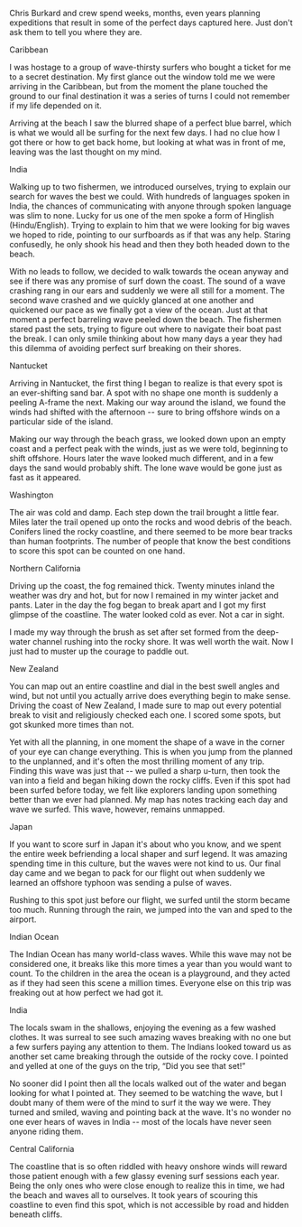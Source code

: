 Chris Burkard and crew spend weeks, months, even years planning expeditions that result in some of the perfect days captured here. Just don't ask them to tell you where they are. 

Caribbean

I was hostage to a group of wave-thirsty surfers who bought a ticket for me to a secret destination.  My first glance out the window told me we were arriving in the Caribbean, but from the moment the plane touched the ground to our final destination it was a series of turns I could not remember if my life depended on it.



Arriving at the beach I saw the blurred shape of a perfect blue barrel, which is what we would all be surfing for the next few days. I had no clue how I got there or how to get back home, but looking at what was in front of me, leaving was the last thought on my mind.

India

Walking up to two fishermen, we introduced ourselves, trying to explain our search for waves the best we could. With hundreds of languages spoken in India, the chances of communicating with anyone through spoken language was slim to none. Lucky for us one of the men spoke a form of Hinglish (Hindu/English). Trying to explain to him that we were looking for big waves we hoped to ride, pointing to our surfboards as if that was any help. Staring confusedly, he only shook his head and then they both headed down to the beach. 
 


With no leads to follow, we decided to walk towards the ocean anyway and see if there was any promise of surf down the coast. The sound of a wave crashing rang in our ears and suddenly we were all still for a moment. The second wave crashed and we quickly glanced at one another and quickened our pace as we finally got a view of the ocean. Just at that moment a perfect barreling wave peeled down the beach. The fishermen stared past the sets, trying to figure out where to navigate their boat past the break. I can only smile thinking about how many days a year they had this dilemma of avoiding perfect surf breaking on their shores.

Nantucket

Arriving in Nantucket, the first thing I began to realize is that every spot is an ever-shifting sand bar. A spot with no shape one month is suddenly a peeling A-frame the next. Making our way around the island, we found the winds had shifted with the afternoon -- sure to bring offshore winds on a particular side of the island. 



Making our way through the beach grass, we looked down upon an empty coast and a perfect peak with the winds, just as we were told, beginning to shift offshore. Hours later the wave looked much different, and in a few days the sand would probably shift. The lone wave would be gone just as fast as it appeared.

Washington

The air was cold and damp. Each step down the trail brought a little fear. Miles later the trail opened up onto the rocks and wood debris of the beach. Conifers lined the rocky coastline, and there seemed to be more bear tracks than human footprints. The number of people that know the best conditions to score this spot can be counted on one hand.



Northern California

Driving up the coast, the fog remained thick. Twenty minutes inland the weather was dry and hot, but for now I remained in my winter jacket and pants. Later in the day the fog began to break apart and I got my first glimpse of the coastline. The water looked cold as ever. Not a car in sight.



I made my way through the brush as set after set formed from the deep-water channel rushing into the rocky shore. It was well worth the wait. Now I just had to muster up the courage to paddle out.

New Zealand

You can map out an entire coastline and dial in the best swell angles and wind, but not until you actually arrive does everything begin to make sense. Driving the coast of New Zealand, I made sure to map out every potential break to visit and religiously checked each one. I scored some spots, but got skunked more times than not. 



Yet with all the planning, in one moment the shape of a wave in the corner of your eye can change everything. This is when you jump from the planned to the unplanned, and it's often the most thrilling moment of any trip. Finding this wave was just that -- we pulled a sharp u-turn, then took the van into a field and began hiking down the rocky cliffs. Even if this spot had been surfed before today, we felt like explorers landing upon something better than we ever had planned. My map has notes tracking each day and wave we surfed. This wave, however, remains unmapped. 

Japan

If you want to score surf in Japan it's about who you know, and we spent the entire week befriending a local shaper and surf legend. It was amazing spending time in this culture, but the waves were not kind to us. Our final day came and we began to pack for our flight out when suddenly we learned an offshore typhoon was sending a pulse of waves.



Rushing to this spot just before our flight, we surfed until the storm became too much. Running through the rain, we jumped into the van and sped to the airport. 

Indian Ocean

The Indian Ocean has many world-class waves. While this wave may not be considered one, it breaks like this more times a year than you would want to count. To the children in the area the ocean is a playground, and they acted as if they had seen this scene a million times. Everyone else on this trip was freaking out at how perfect we had got it.



India

The locals swam in the shallows, enjoying the evening as a few washed clothes. It was surreal to see such amazing waves breaking with no one but a few surfers paying any attention to them. The Indians looked toward us as another set came breaking through the outside of the rocky cove. I pointed and yelled at one of the guys on the trip, “Did you see that set!”



No sooner did I point then all the locals walked out of the water and began looking for what I pointed at. They seemed to be watching the wave, but I doubt many of them were of the mind to surf it the way we were. They turned and smiled, waving and pointing back at the wave. It's no wonder no one ever hears of waves in India -- most of the locals have never seen anyone riding them.

Central California

The coastline that is so often riddled with heavy onshore winds will reward those patient enough with a few glassy evening surf sessions each year. Being the only ones who were close enough to realize this in time, we had the beach and waves all to ourselves. It took years of scouring this coastline to even find this spot, which is not accessible by road and hidden beneath cliffs. 

